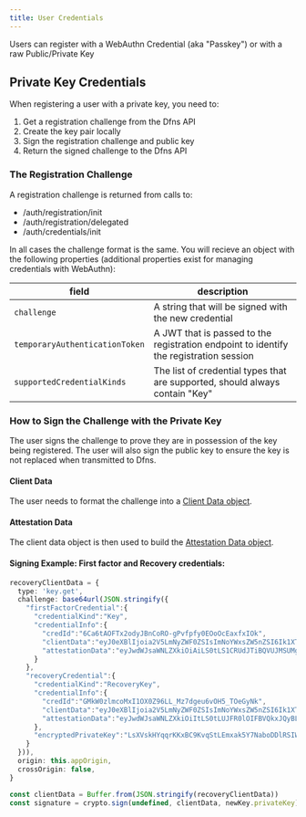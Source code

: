 ```yaml
---
title: User Credentials
---
```


Users can register with a WebAuthn Credential (aka "Passkey") or with a raw Public/Private Key

## Private Key Credentials

When registering a user with a private key, you need to:

1. Get a registration challenge from the Dfns API
2. Create the key pair locally
3. Sign the registration challenge and public key
4. Return the signed challenge to the Dfns API

### The Registration Challenge

A registration challenge is returned from calls to:

* /auth/registration/init
* /auth/registration/delegated
* /auth/credentials/init

In all cases the challenge format is the same. You will recieve an object with the following properties (additional properties exist for managing credentials with WebAuthn):

| field                          | description                                                                            |
| ------------------------------ | -------------------------------------------------------------------------------------- |
| `challenge`                    | A string that will be signed with the new credential                                   |
| `temporaryAuthenticationToken` | A JWT that is passed to the registration endpoint to identify the registration session |
| `supportedCredentialKinds`     | The list of credential types that are supported, should always contain "Key"           |

### How to Sign the Challenge with the Private Key

The user signs the challenge to prove they are in possession of the key being registered. The user will also sign the public key to ensure the key is not replaced when transmitted to Dfns.

#### Client Data

The user needs to format the challenge into a [Client Data object](../../api-objects#key-credential).

#### Attestation Data

The client data object is then used to build the [Attestation Data object](../../api-objects#key-credential-1).

#### Signing Example: First factor and Recovery credentials:

```typescript
recoveryClientData = {
  type: 'key.get',
  challenge: base64url(JSON.stringify({
    "firstFactorCredential":{
      "credentialKind":"Key",
      "credentialInfo":{
        "credId":"6Ca6tAOFTx2odyJBnCoRO-gPvfpfy0EOoOcEaxfxIOk",
        "clientData":"eyJ0eXBlIjoia2V5LmNyZWF0ZSIsImNoYWxsZW5nZSI6Ik1XTTBNbVk1WVRRME1EUmlOemRoTlRGaE56WTVPRFF3TldJNVpUUTRZMlJoT0RaaU5EazNaVFl6T1RFNU9HWXlNRGN4WmpCall6azRNbVE1WXpZMU1BIiwib3JpZ2luIjoiaHR0cHM6Ly9hcHAuZGZucy5uaW5qYSIsImNyb3NzT3JpZ2luIjpmYWxzZX0",
        "attestationData":"eyJwdWJsaWNLZXkiOiAiLS0tLS1CRUdJTiBQVUJMSUMgS0VZLS0tLS1cbk1Ga3dFd1lIS29aSXpqMENBUVlJS29aSXpqMERBUWNEUWdBRTljRzJtRTREV0hid3dsTFJTS0JMWjltNitRc0NcbmVPcVdKaDF4NVZ2UkhaTWFQTFFsUnJoaGdiSG04dW5hNGg4UytMNW84c1Y4SHZ1amJsM01yQVRqM1E9PVxuLS0tLS1FTkQgUFVCTElDIEtFWS0tLS0tXG4iLCJzaWduYXR1cmUiOiIzMDQ2MDIyMTAwOGUwMTA5ODQ4YzZmYzgzMDA0ZDBlNmM3ZmRhYzcxZGFlODUyNGZjNWEyOTA4MWQwMTJmODY1NDE2OTg2Y2UyOTAyMjEwMGY0N2UxYmVlNmM1MTc1YzQ0ODhiMTQzYzkzNmM2OGZhYzFhZTdlNzkzMWU3NmM2NzdkNDYzMzFlZDE0OWQxN2QifQ"
      }
    },
    "recoveryCredential":{
      "credentialKind":"RecoveryKey",
      "credentialInfo":{
        "credId":"GMkW0zlmcoMxI1OX0Z96LL_Mz7dgeu6vOH5_TOeGyNk",
        "clientData":"eyJ0eXBlIjoia2V5LmNyZWF0ZSIsImNoYWxsZW5nZSI6Ik1XTTBNbVk1WVRRME1EUmlOemRoTlRGaE56WTVPRFF3TldJNVpUUTRZMlJoT0RaaU5EazNaVFl6T1RFNU9HWXlNRGN4WmpCall6azRNbVE1WXpZMU1BIiwib3JpZ2luIjoiaHR0cHM6Ly9hcHAuZGZucy5uaW5qYSIsImNyb3NzT3JpZ2luIjpmYWxzZX0",
        "attestationData":"eyJwdWJsaWNLZXkiOiItLS0tLUJFR0lOIFBVQkxJQyBLRVktLS0tLVxuTUZrd0V3WUhLb1pJemowQ0FRWUlLb1pJemowREFRY0RRZ0FFOWNHMm1FNERXSGJ3d2xMUlNLQkxaOW02K1FzQ1xuZU9xV0poMXg1VnZSSFpNYVBMUWxScmhoZ2JIbTh1bmE0aDhTK0w1bzhzVjhIdnVqYmwzTXJBVGozUT09XG4tLS0tLUVORCBQVUJMSUMgS0VZLS0tLS1cbiIsInNpZ25hdHVyZSI6IjMwNDYwMjIxMDBiZjBjZGU3ZGIyODQ0ZDhmOTIyZWQyOTNmN2E4NTVjM2U1Y2YzMjUxZjFhY2Q3M2I4MjNiNWZiOTIzZDNiY2FiMDIyMTAwY2YxM2U2ZDliY2ZiMjc3M2Q5ZDkyMDU4M2YwMWE0ODAyYmI4OTg5Y2NmZjMzNjJkYzJmN2U1ZjRmMTQzZjA2ZiJ9"
      },
      "encryptedPrivateKey":"LsXVskHYqqrKKxBC9KvqStLEmxak5Y7NaboDDlRSIW7evUJpQTT1AYvx0EsFskmriaVb3AjTCGEv7gqUKokml1USL7+dVmrUVhV+cNWtS5AorvRuZr1FMGVKFkW1pKJhFNH2e2O661UhpyXsRXzcmksA7ZN/V37ZK7ITue0gs6I="
    }
  })),
  origin: this.appOrigin,
  crossOrigin: false,
}

const clientData = Buffer.from(JSON.stringify(recoveryClientData))
const signature = crypto.sign(undefined, clientData, newKey.privateKey)
```
